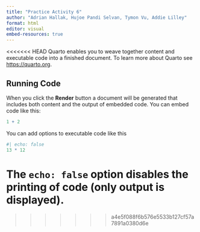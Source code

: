 ```yaml
---
title: "Practice Activity 6"
author: "Adrian Hallak, Hujoe Pandi Selvan, Tymon Vu, Addie Lilley"
format: html
editor: visual
embed-resources: true
---
```



<<<<<<< HEAD
Quarto enables you to weave together content and executable code into a finished document. To learn more about Quarto see <https://quarto.org>.

## Running Code

When you click the **Render** button a document will be generated that includes both content and the output of embedded code. You can embed code like this:

```r
1 + 2
```

You can add options to executable code like this

```r
#| echo: false
13 * 12
```

The `echo: false` option disables the printing of code (only output is displayed).
=======
>>>>>>> a4e5f088f6b576e5533b127cf57a7891a0380d6e
